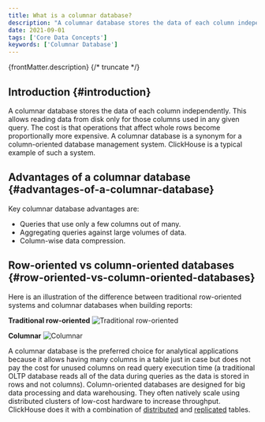 ```yaml
---
title: What is a columnar database?
description: "A columnar database stores the data of each column independently. This allows reading data from disk only for those columns that are used in any given query."
date: 2021-09-01
tags: ['Core Data Concepts']
keywords: ['Columnar Database']
---
```


{frontMatter.description}
{/* truncate */}

## Introduction {#introduction}

A columnar database stores the data of each column independently. This allows reading data from disk only for those columns used in any given query. The cost is that operations that affect whole rows become proportionally more expensive. A columnar database is a synonym for a column-oriented database management system. ClickHouse is a typical example of such a system.

## Advantages of a columnar database {#advantages-of-a-columnar-database}

Key columnar database advantages are:

- Queries that use only a few columns out of many.
- Aggregating queries against large volumes of data.
- Column-wise data compression.

## Row-oriented vs column-oriented databases {#row-oriented-vs-column-oriented-databases}

Here is an illustration of the difference between traditional row-oriented systems and columnar databases when building reports:

**Traditional row-oriented**
![Traditional row-oriented](@site/docs/images/row-oriented.gif#)

**Columnar**
![Columnar](@site/docs/images/column-oriented.gif#)

A columnar database is the preferred choice for analytical applications because it allows having many columns in a table just in case but does not pay the cost for unused columns on read query execution time (a traditional OLTP database reads all of the data during queries as the data is stored in rows and not columns). Column-oriented databases are designed for big data processing and data warehousing. They often natively scale using distributed clusters of low-cost hardware to increase throughput. ClickHouse does it with a combination of [distributed](https://clickhouse.com/docs/engines/table-engines/special/distributed) and [replicated](https://clickhouse.com/docs/engines/table-engines/mergetree-family/replication) tables.
